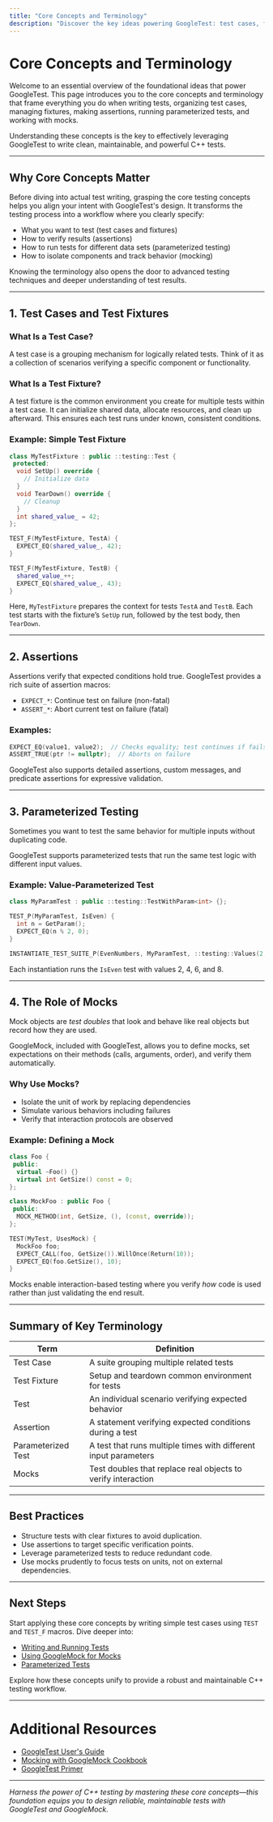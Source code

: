 ```yaml
---
title: "Core Concepts and Terminology"
description: "Discover the key ideas powering GoogleTest: test cases, fixtures, assertions, parameterized testing, and the role of mocks. Learn critical terms that frame every testing workflow in this framework."
---
```


# Core Concepts and Terminology

Welcome to an essential overview of the foundational ideas that power GoogleTest. This page introduces you to the core concepts and terminology that frame everything you do when writing tests, organizing test cases, managing fixtures, making assertions, running parameterized tests, and working with mocks.

Understanding these concepts is the key to effectively leveraging GoogleTest to write clean, maintainable, and powerful C++ tests.

---

## Why Core Concepts Matter

Before diving into actual test writing, grasping the core testing concepts helps you align your intent with GoogleTest's design. It transforms the testing process into a workflow where you clearly specify:

- What you want to test (test cases and fixtures)
- How to verify results (assertions)
- How to run tests for different data sets (parameterized testing)
- How to isolate components and track behavior (mocking)

Knowing the terminology also opens the door to advanced testing techniques and deeper understanding of test results.

---

## 1. Test Cases and Test Fixtures

### What Is a Test Case?
A test case is a grouping mechanism for logically related tests. Think of it as a collection of scenarios verifying a specific component or functionality.

### What Is a Test Fixture?
A test fixture is the common environment you create for multiple tests within a test case. It can initialize shared data, allocate resources, and clean up afterward. This ensures each test runs under known, consistent conditions.

### Example: Simple Test Fixture
```cpp
class MyTestFixture : public ::testing::Test {
 protected:
  void SetUp() override {
    // Initialize data
  }
  void TearDown() override {
    // Cleanup
  }
  int shared_value_ = 42;
};

TEST_F(MyTestFixture, TestA) {
  EXPECT_EQ(shared_value_, 42);
}

TEST_F(MyTestFixture, TestB) {
  shared_value_++;
  EXPECT_EQ(shared_value_, 43);
}
```

Here, `MyTestFixture` prepares the context for tests `TestA` and `TestB`. Each test starts with the fixture’s `SetUp` run, followed by the test body, then `TearDown`.

---

## 2. Assertions

Assertions verify that expected conditions hold true. GoogleTest provides a rich suite of assertion macros:

- `EXPECT_*`: Continue test on failure (non-fatal)
- `ASSERT_*`: Abort current test on failure (fatal)

### Examples:
```cpp
EXPECT_EQ(value1, value2);  // Checks equality; test continues if fails
ASSERT_TRUE(ptr != nullptr);  // Aborts on failure
```

GoogleTest also supports detailed assertions, custom messages, and predicate assertions for expressive validation.

---

## 3. Parameterized Testing

Sometimes you want to test the same behavior for multiple inputs without duplicating code.

GoogleTest supports parameterized tests that run the same test logic with different input values.

### Example: Value-Parameterized Test
```cpp
class MyParamTest : public ::testing::TestWithParam<int> {};

TEST_P(MyParamTest, IsEven) {
  int n = GetParam();
  EXPECT_EQ(n % 2, 0);
}

INSTANTIATE_TEST_SUITE_P(EvenNumbers, MyParamTest, ::testing::Values(2, 4, 6, 8));
```

Each instantiation runs the `IsEven` test with values 2, 4, 6, and 8.

---

## 4. The Role of Mocks

Mock objects are *test doubles* that look and behave like real objects but record how they are used.

GoogleMock, included with GoogleTest, allows you to define mocks, set expectations on their methods (calls, arguments, order), and verify them automatically.

### Why Use Mocks?

- Isolate the unit of work by replacing dependencies
- Simulate various behaviors including failures
- Verify that interaction protocols are observed

### Example: Defining a Mock
```cpp
class Foo {
 public:
  virtual ~Foo() {}
  virtual int GetSize() const = 0;
};

class MockFoo : public Foo {
 public:
  MOCK_METHOD(int, GetSize, (), (const, override));
};

TEST(MyTest, UsesMock) {
  MockFoo foo;
  EXPECT_CALL(foo, GetSize()).WillOnce(Return(10));
  EXPECT_EQ(foo.GetSize(), 10);
}
```

Mocks enable interaction-based testing where you verify *how* code is used rather than just validating the end result.

---

## Summary of Key Terminology

| Term            | Definition                                                        |
|-----------------|-------------------------------------------------------------------|
| Test Case       | A suite grouping multiple related tests                           |
| Test Fixture    | Setup and teardown common environment for tests                   |
| Test            | An individual scenario verifying expected behavior               |
| Assertion       | A statement verifying expected conditions during a test           |
| Parameterized Test | A test that runs multiple times with different input parameters |
| Mocks           | Test doubles that replace real objects to verify interaction     |

---

## Best Practices

- Structure tests with clear fixtures to avoid duplication.
- Use assertions to target specific verification points.
- Leverage parameterized tests to reduce redundant code.
- Use mocks prudently to focus tests on units, not on external dependencies.

---

## Next Steps

Start applying these core concepts by writing simple test cases using `TEST` and `TEST_F` macros. Dive deeper into:

- [Writing and Running Tests](https://google.github.io/googletest/gmock_for_dummies.html)
- [Using GoogleMock for Mocks](../guides/mocking-and-mocking-patterns/mocking-basics.md)
- [Parameterized Tests](../guides/parameterized-and-advanced-testing/value-param-tests.md)

Explore how these concepts unify to provide a robust and maintainable C++ testing workflow.

---

# Additional Resources

- [GoogleTest User's Guide](https://google.github.io/googletest/)
- [Mocking with GoogleMock Cookbook](../docs/gmock_cook_book.md)
- [GoogleTest Primer](../docs/primer.md)


---

*Harness the power of C++ testing by mastering these core concepts—this foundation equips you to design reliable, maintainable tests with GoogleTest and GoogleMock.*
